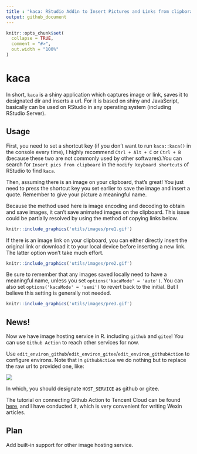 ```yaml
---
title : "kaca: RStudio Addin to Insert Pictures and Links from clipborad"
output: github_document
---
```


```r
knitr::opts_chunk$set(
  collapse = TRUE,
  comment = "#>",
  out.width = "100%"
)
```

# kaca
 
In short, `kaca` is a shiny application which captures image or link, saves it to designated dir and inserts a url. For it is based on shiny and JavaScript, basically can be used on RStudio in any operating system (including RStudio Server).

## Usage

First, you need to set a shortcut key (if you don't want to run `kaca::kaca()` in the console every time), I highly recommend `Ctrl + Alt + C` or `Ctrl + B` (because these two are not commonly used by other softwares).You can search for `Insert pics from clipboard` in the `modify keyboard shortcuts` of RStudio to find `kaca`.

Then, assuming there is an image on your clipboard, that's great! You just need to press the shortcut key you set earlier to save the image and insert a quote. Remember to give your picture a meaningful name.

Because the method used here is image encoding and decoding to obtain and save images, it can't save animated images on the clipboard. This issue could be partially resolved by using the method of copying links below.

```r
knitr::include_graphics('utils/images/pre1.gif')
```

If there is an image link on your clipboard, you can either directly insert the original link or download it to your local device before inserting a new link. The latter option won't take much effort.

```r
knitr::include_graphics('utils/images/pre2.gif')
```

Be sure to remember that any images saved locally need to have a meaningful name, unless you set `options('kacaMode' = 'auto')`. You can also set `options('kacaMode' = 'semi')` to revert back to the initial. But I believe this setting is generally not needed.

```r
knitr::include_graphics('utils/images/pre3.gif')
```

## News! 

Now we have image hosting service in R. including `github` and `gitee`! You can use `Github Action` to reach other services for now.  

Use `edit_environ_github`/`edit_environ_gitee`/`edit_environ_githubAction` to configure environs. Note that in `githubAction` we do nothing but to replace the raw url to provided one, like: 

![](utils/images/20240726_conifg.png)

In which, you should designate `HOST_SERVICE` as github or gitee. 

The tutorial on connecting Github Action to Tencent Cloud can be found [here](https://blog.csdn.net/Tencent_COS/article/details/102714201), and I have conducted it, which is very convenient for writing Wexin articles.

## Plan

Add built-in support for other image hosting service. 






